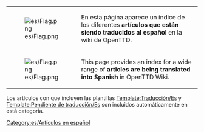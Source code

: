 {|
|-
| [[File:es/Flag.png]]
| En esta página aparece un índice de los diferentes '''artículos que están siendo traducidos al español''' en la wiki de OpenTTD.
|-
| [[File:es/Flag.png]]
| This page provides an index for a wide range of '''articles are being translated into Spanish''' in OpenTTD Wiki.
|}

Los artículos con que incluyen las plantillas [[en/S|Template:Traducción/Es]] y [[en/S|Template:Pendiente de traducción/Es]] son incluidos automáticamente en está categoría.

[[Category:es/Artículos en español]]